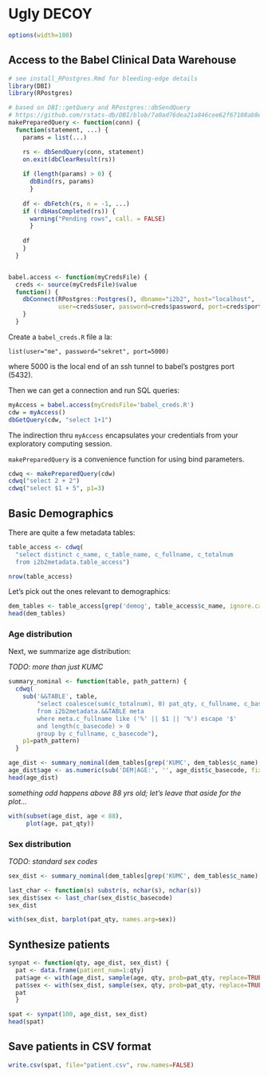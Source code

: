 Ugly DECOY
==========


```r

options(width=180)
```

## Access to the Babel Clinical Data Warehouse

```r
# see install_RPostgres.Rmd for bleeding-edge details
library(DBI)
library(RPostgres)

# based on DBI::getQuery and RPostgres::dbSendQuery
# https://github.com/rstats-db/DBI/blob/7a0ad76dea21a846cee62f67108ab8e8b7d60a49/R/DBConnection.R#L133
makePreparedQuery <- function(conn) {
  function(statement, ...) {
    params = list(...)

    rs <- dbSendQuery(conn, statement)
    on.exit(dbClearResult(rs))
    
    if (length(params) > 0) {
      dbBind(rs, params)
      }
    
    df <- dbFetch(rs, n = -1, ...)
    if (!dbHasCompleted(rs)) {
      warning("Pending rows", call. = FALSE)
      }
    
    df
    }
  }


babel.access <- function(myCredsFile) {
  creds <- source(myCredsFile)$value
  function() {
    dbConnect(RPostgres::Postgres(), dbname="i2b2", host="localhost",
              user=creds$user, password=creds$password, port=creds$port)
    }
  }
```

Create a `babel_creds.R` file a la:

```
list(user="me", password="sekret", port=5000)
```

where 5000 is the local end of an ssh tunnel to babel's postgres port (5432).

Then we can get a connection and run SQL queries:

```r
myAccess = babel.access(myCredsFile='babel_creds.R')
cdw = myAccess()
dbGetQuery(cdw, "select 1+1")
```

The indirection thru `myAccess` encapsulates your credentials from your
exploratory computing session.

`makePreparedQuery` is a convenience function for using bind parameters.

```r
cdwq <- makePreparedQuery(cdw)
cdwq("select 2 + 2")
cdwq("select $1 + 5", p1=3)
```


## Basic Demographics

There are quite a few metadata tables:

```r
table_access <- cdwq(
  "select distinct c_name, c_table_name, c_fullname, c_totalnum
  from i2b2metadata.table_access")

nrow(table_access)
```

Let's pick out the ones relevant to demographics:

```r
dem_tables <- table_access[grep('demog', table_access$c_name, ignore.case=TRUE), ]
head(dem_tables)
```


### Age distribution

Next, we summarize age distribution:

*TODO: more than just KUMC*

```r

summary_nominal <- function(table, path_pattern) {
  cdwq(
    sub('&&TABLE', table,
        "select coalesce(sum(c_totalnum), 0) pat_qty, c_fullname, c_basecode
        from i2b2metadata.&&TABLE meta
        where meta.c_fullname like ('%' || $1 || '%') escape '$'
        and length(c_basecode) > 0
        group by c_fullname, c_basecode"),
    p1=path_pattern)
  }

age_dist <- summary_nominal(dem_tables[grep('KUMC', dem_tables$c_name),]$c_table_name, 'Demographics\\Age\\_')
age_dist$age <- as.numeric(sub('DEM|AGE:', '', age_dist$c_basecode, fixed=TRUE))
head(age_dist)
```

*something odd happens above 88 yrs old; let's leave that aside for the plot...*

```r
with(subset(age_dist, age < 88),
     plot(age, pat_qty))
```


### Sex distribution

*TODO: standard sex codes*

```r
sex_dist <- summary_nominal(dem_tables[grep('KUMC', dem_tables$c_name),]$c_table_name, 'Demographics\\Gender\\_')

last_char <- function(s) substr(s, nchar(s), nchar(s))
sex_dist$sex <- last_char(sex_dist$c_basecode)
sex_dist
```


```r
with(sex_dist, barplot(pat_qty, names.arg=sex))
```


## Synthesize patients

```r

synpat <- function(qty, age_dist, sex_dist) {
  pat <- data.frame(patient_num=1:qty)
  pat$age <- with(age_dist, sample(age, qty, prob=pat_qty, replace=TRUE))
  pat$sex <- with(sex_dist, sample(sex, qty, prob=pat_qty, replace=TRUE))
  pat
  }

spat <- synpat(100, age_dist, sex_dist)
head(spat)
```


## Save patients in CSV format

```r
write.csv(spat, file="patient.csv", row.names=FALSE)
```
